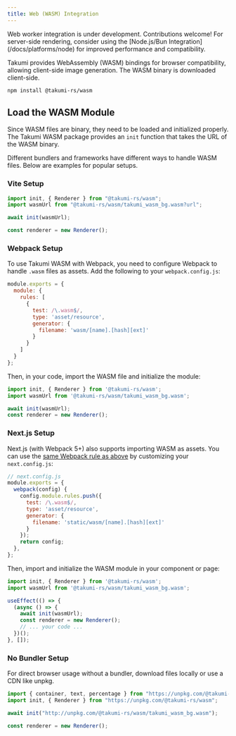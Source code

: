 ```yaml
---
title: Web (WASM) Integration
---
```


<Callout>
Web worker integration is under development. Contributions welcome!
</Callout>

<Callout type="warn">
For server-side rendering, consider using the [Node.js/Bun Integration](/docs/platforms/node) for improved performance and compatibility.
</Callout>

Takumi provides WebAssembly (WASM) bindings for browser compatibility, allowing client-side image generation. The WASM binary is downloaded client-side.

```bash
npm install @takumi-rs/wasm
```

## Load the WASM Module

Since WASM files are binary, they need to be loaded and initialized properly. The Takumi WASM package provides an `init` function that takes the URL of the WASM binary.

Different bundlers and frameworks have different ways to handle WASM files. Below are examples for popular setups.

### Vite Setup

```javascript
import init, { Renderer } from "@takumi-rs/wasm";
import wasmUrl from "@takumi-rs/wasm/takumi_wasm_bg.wasm?url";

await init(wasmUrl);

const renderer = new Renderer();
```

### Webpack Setup

To use Takumi WASM with Webpack, you need to configure Webpack to handle `.wasm` files as assets. Add the following to your `webpack.config.js`:

```js
module.exports = {
  module: {
    rules: [
      {
        test: /\.wasm$/,
        type: 'asset/resource',
        generator: {
          filename: 'wasm/[name].[hash][ext]'
        }
      }
    ]
  }
};
```

Then, in your code, import the WASM file and initialize the module:

```js
import init, { Renderer } from '@takumi-rs/wasm';
import wasmUrl from '@takumi-rs/wasm/takumi_wasm_bg.wasm';

await init(wasmUrl);
const renderer = new Renderer();
```

### Next.js Setup

Next.js (with Webpack 5+) also supports importing WASM as assets. You can use the [same Webpack rule as above](#webpack) by customizing your `next.config.js`:

```js
// next.config.js
module.exports = {
  webpack(config) {
    config.module.rules.push({
      test: /\.wasm$/,
      type: 'asset/resource',
      generator: {
        filename: 'static/wasm/[name].[hash][ext]'
      }
    });
    return config;
  },
};
```

Then, import and initialize the WASM module in your component or page:

```js
import init, { Renderer } from '@takumi-rs/wasm';
import wasmUrl from '@takumi-rs/wasm/takumi_wasm_bg.wasm';

useEffect(() => {
  (async () => {
    await init(wasmUrl);
    const renderer = new Renderer();
    // ... your code ...
  })();
}, []);
```

### No Bundler Setup

For direct browser usage without a bundler, download files locally or use a CDN like unpkg.

```javascript
import { container, text, percentage } from "https://unpkg.com/@takumi-rs/helpers";
import init, { Renderer } from "https://unpkg.com/@takumi-rs/wasm";

await init("http://unpkg.com/@takumi-rs/wasm/takumi_wasm_bg.wasm");

const renderer = new Renderer();
```


